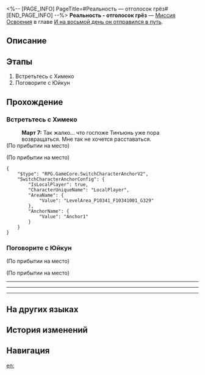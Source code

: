 <%-- [PAGE_INFO]
PageTitle=#Реальность — отголосок грёз#
[END_PAGE_INFO] --%>
{{Дополнить|Диалоги.}}
{{Миссия Инфобокс
|id              = 1036103
|Название        = Реальность - отголосок грёз
|Изображение     = Миссия Реальность — отголосок грёз.png
|Тип             = Миссия Освоения
|Событие         = 
|Глава           = И на восьмой день он отправился в путь
|Условия         = Завершена [[Миссия Освоения]] «[[Реальность — отголосок грёз|Реальность - отголосок грёз]]»
|Персонажи       = Март 7; Первопроходец
|СтартЛокация    = [[Пенакония]] — [[«(Лучезарный шпат/Корма Освоения/Таталов/Парящая стрелка часов)»]]
|Мир             = Пенакония
|Предыдущая      = 
|Следующая       = Прощальная песня о встрече
|Награды         = Опыт Освоения*400; Звёздный нефрит*50; Очищенный эфир*4; Утраченный кристалл*4; Кредиты*60 000
}}
'''Реальность - отголосок грёз''' — [[Миссия Освоения]] в главе [[И на восьмой день он отправился в путь]].

==Описание==
{{Описание|<!--официальное описание из Перекрёстка судеб-->}}

==Этапы==
# Встретьтесь с Химеко
# Поговорите с Юйкун

==Прохождение==
{{Дополнить}}

===Встретьтесь с Химеко===
{{Описание миссии|тип=Миссия Освоения|локация=«(Лучезарный шпат/Корма Освоения/Таталов/Парящая стрелка часов)»|Вам этого совершенно не хочется, но настало время прощаться с Тинъюнь... Это не было воссоединением, что, пожалуй, только к лучшему. Это была отличная встреча, которая даёт надежду на лучшее будущее.<br />Отправляйтесь на «Лучезарный шпат» и встретьтесь с Химеко.}}
{{Диалог Начало}}
:'''Март 7:''' Так жалко... что госпоже Тинъюнь уже пора возвращаться. Мне так не хочется расставаться.
;(По прибытии на место)

;(По прибытии на место)
:{{tx}}
:{{tx}}
<pre>{
	"$type": "RPG.GameCore.SwitchCharacterAnchorV2",
	"SwitchCharacterAnchorConfig": {
		"IsLocalPlayer": true,
		"CharacterUniqueName": "LocalPlayer",
		"AreaName": {
			"Value": "LevelArea_P10341_F10341001_G329"
		},
		"AnchorName": {
			"Value": "Anchor1"
		}
	}
}</pre>
{{Диалог Конец}}

===Поговорите с Юйкун===
{{Описание миссии|тип=Миссия Освоения|локация=«(Лучезарный шпат/Корма Освоения/Таталов/Парящая стрелка часов)»|Как и все остальные, они говорят о прошлом, но не потому, что им не о чем больше говорить, а потому, что благодаря нему они будут двигаться дальше.}}
{{Диалог Начало}}
;(По прибытии на место)

;(По прибытии на место)
----
:{{tx}}
----
:{{tx}}
----
:{{tx}}
{{Диалог Конец}}

==На других языках==
{{На других языках
|en   = Reality is But Dream's Echo
|zhs  = 现实是梦的回声
|zht  = 現實是夢的回聲
|ja   = 現実は夢の残響
|ko   = 현실은 꿈의 메아리
|es   = La realidad es un eco de los sueños
|fr   = La réalité n'est qu'un écho des rêves
|ru   = Реальность - отголосок грёз
|th   = ความจริงคือเสียงสะท้อนจากฝัน
|vi   = Hiện Thực Là Tiếng Vọng Của Giấc Mộng
|de   = Die Realität ist ein Echo alter Träume
|id   = Kenyataan adalah Gema Mimpi
|pt   = A Realidade É Apenas o Eco do Sonho
}}

==История изменений==
{{История изменений|3.5}}

==Навигация==
{{Миссия Освоения Навбокс|Глава }}

[[en:]]
